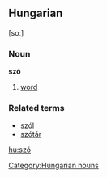 ==Hungarian==
[soː]
===Noun===
'''szó'''

#[[word]]

===Related terms===
*[[szól]]
*[[szótár]]

[[hu:szó]]
[[Category:Hungarian nouns]]